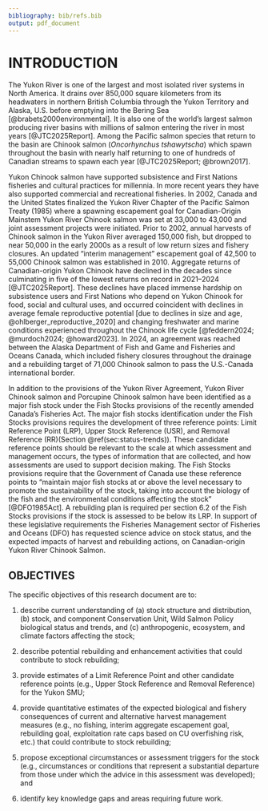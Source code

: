 ```yaml
---
bibliography: bib/refs.bib
output: pdf_document
---
```

# INTRODUCTION {#sec:introduction}

The Yukon River is one of the largest and most isolated river systems in North America. It drains over 850,000 square kilometers from its headwaters in northern British Columbia through the Yukon Territory and Alaska, U.S. before emptying into the Bering Sea [@brabets2000environmental]. It is also one of the world’s largest salmon producing river basins with millions of salmon entering the river in most years [@JTC2025Report]. Among the Pacific salmon species that return to the basin are Chinook salmon (*Oncorhynchus tshawytscha*) which spawn throughout the basin with nearly half returning to one of hundreds of Canadian streams to spawn each year [@JTC2025Report; @brown2017].  

<!-- Under Canada’s Wild Salmon Policy [@WSP2005], Canadian Yukon River Chinook salmon belong to 12 conservation units (CUs) which are genetically and ecologically unique [@holtbyConservationUnitsPacific2007]. These 12 CUs represent 2 stock management units (SMU): Yukon River Chinook salmon and Porcupine Chinook salmon. Canadian-origin Yukon River Chinook salmon are genetically unique within the entire drainage, and sampling in the lower river provides in-season estimates of the Canadian component that enter the system. These data are used by fisheries managers in-season when determining appropriate management measures throughout the drainage. Since 1982, projects on the Yukon River have provided critical data on Chinook salmon passing the international border. From 1982–2004, a mark-recapture program utilizing fishwheels operated 15 river kilometers (rkm) upstream of the border and since 2005, an assessment site near Eagle, Alaska, 20 rkm downstream of the border has used sonars to estimate passage. Since 2023, a run reconstruction model [@JTC2025Report; @connors_estimates_2023] has been used which incorporates assessment data to provide a postseason estimate of border passage. Escapement of Canadian-origin Chinook salmon is determined by removing harvest estimated to have occurred upstream of the Eagle sonar assessment site, in both U.S. and Canada. Chinook salmon returning to the Canadian portion of the Porcupine River move into the Porcupine River at Fort Yukon, Alaska, downstream of the U.S. and Canada border, and downstream of the assessment site near Eagle, Alaska. Assessment of Canadian-origin Chinook salmon in the Porcupine River has occurred at a site near Old Crow, Yukon since 2014. The total escapement of all Canadian-origin Yukon River Chinook salmon would therefore need to include estimates from the assessment sites on the mainstem Yukon River near Eagle, Alaska and on the Porcupine River near Old Crow, Yukon. -->

Yukon Chinook salmon have supported subsistence and First Nations fisheries and cultural practices for millennia. In more recent years they have also supported commercial and recreational fisheries. In 2002, Canada and the United States finalized the Yukon River Chapter of the Pacific Salmon Treaty (1985) where a spawning escapement goal for Canadian-Origin Mainstem Yukon River Chinook salmon was set at 33,000 to 43,000 and joint assessment projects were initiated. Prior to 2002, annual harvests of Chinook salmon in the Yukon River averaged 150,000 fish, but dropped to near 50,000 in the early 2000s as a result of low return sizes and fishery closures. An updated "interim management" escapement goal of 42,500 to 55,000 Chinook salmon was established in 2010. Aggregate returns of Canadian-origin Yukon Chinook have declined in the decades since culminating in five of the lowest returns on record in 2021–2024 [@JTC2025Report]. These declines have placed immense hardship on subsistence users and First Nations who depend on Yukon Chinook for food, social and cultural uses, and occurred coincident with declines in average female reproductive potential [due to declines in size and age, @ohlberger_reproductive_2020] and changing freshwater and marine conditions experienced throughout the Chinook life cycle [@feddern2024; @murdoch2024; @howard2023]. In 2024, an agreement was reached between the Alaska Department of Fish and Game and Fisheries and Oceans Canada, which included fishery closures throughout the drainage and a rebuilding target of 71,000 Chinook salmon to pass the U.S.-Canada international border. 

In addition to the provisions of the Yukon River Agreement, Yukon River Chinook salmon and Porcupine Chinook salmon have been identified as a major fish stock under the Fish Stocks provisions of the recently amended Canada’s Fisheries Act. The major fish stocks identification under the Fish Stocks provisions requires the development of three reference points: Limit Reference Point (LRP), Upper Stock Reference (USR), and Removal Reference (RR)(Section \@ref(sec:status-trends)). These candidate reference points should be relevant to the scale at which assessment and management occurs, the types of information that are collected, and how assessments are used to support decision making. The Fish Stocks provisions require that the Government of Canada use these reference points to “maintain major fish stocks at or above the level necessary to promote the sustainability of the stock, taking into account the biology of the fish and the environmental conditions affecting the stock” [@DFO1985Act]. A rebuilding plan is required per section 6.2 of the Fish Stocks provisions if the stock is assessed to be below its LRP. In support of these legislative requirements the Fisheries Management sector of Fisheries and Oceans (DFO) has requested science advice on stock status, and the expected impacts of harvest and rebuilding actions, on Canadian-origin Yukon River Chinook Salmon.  


## OBJECTIVES

The specific objectives of this research document are to:

1.  describe current understanding of (a) stock structure and distribution, (b) stock, and component Conservation Unit, Wild Salmon Policy biological status and trends, and (c) anthropogenic, ecosystem, and climate factors affecting the stock;

2.  describe potential rebuilding and enhancement activities that could contribute to stock rebuilding;

3.  provide estimates of a Limit Reference Point and other candidate reference points (e.g., Upper Stock Reference and Removal Reference) for the Yukon SMU;

4.  provide quantitative estimates of the expected biological and fishery consequences of current and alternative harvest management measures (e.g., no fishing, interim aggregate escapement goal, rebuilding goal, exploitation rate caps based on CU overfishing risk, etc.) that could contribute to stock rebuilding;

5.  propose exceptional circumstances or assessment triggers for the stock (e.g., circumstances or conditions that represent a substantial departure from those under which the advice in this assessment was developed); and

6.  identify key knowledge gaps and areas requiring future work.
